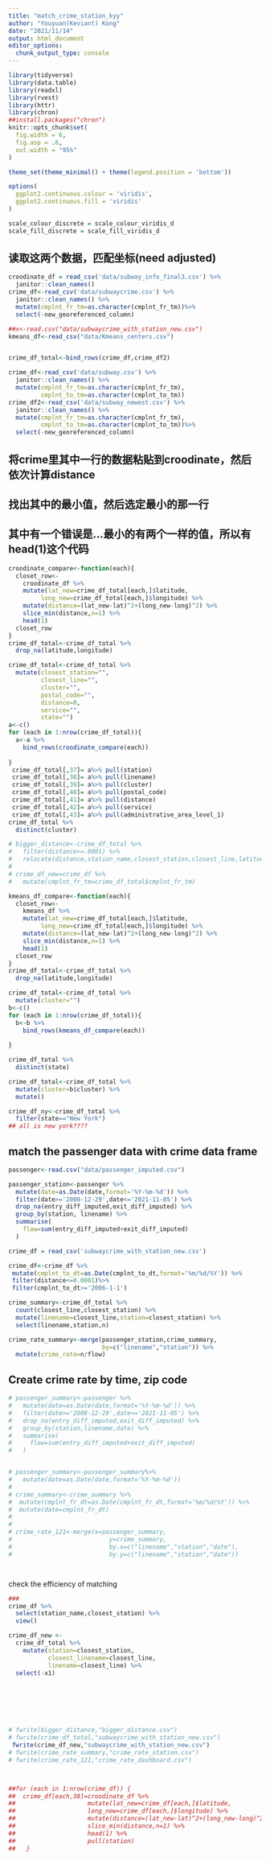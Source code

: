 ```yaml
---
title: "match_crime_station_kyy"
author: "Youyuan(Keviant) Kong"
date: "2021/11/14"
output: html_document
editor_options: 
  chunk_output_type: console
---
```


```r
library(tidyverse)
library(data.table)
library(readxl)
library(rvest)
library(httr)
library(chron)
##install.packages("chron")
knitr::opts_chunk$set(
  fig.width = 6,
  fig.asp = .6,
  out.width = "95%"
)

theme_set(theme_minimal() + theme(legend.position = 'bottom'))

options(
  ggplot2.continuous.colour = 'viridis',
  ggplot2.continuous.fill = 'viridis'
)

scale_colour_discrete = scale_colour_viridis_d
scale_fill_discrete = scale_fill_viridis_d
```


## 读取这两个数据，匹配坐标(need adjusted)
```r
croodinate_df = read_csv('data/subway_info_final3.csv') %>% 
  janitor::clean_names()
crime_df<-read_csv('data/subwaycrime.csv') %>% 
  janitor::clean_names() %>% 
  mutate(cmplnt_fr_tm=as.character(cmplnt_fr_tm))%>% 
  select(-new_georeferenced_column) 

##x<-read.csv("data/subwaycrime_with_station_new.csv")
kmeans_df<-read_csv("data/Kmeans_centers.csv")


crime_df_total<-bind_rows(crime_df,crime_df2)
```

```r
crime_df<-read_csv('data/subway.csv') %>% 
  janitor::clean_names() %>% 
  mutate(cmplnt_fr_tm=as.character(cmplnt_fr_tm),
         cmplnt_to_tm=as.character(cmplnt_to_tm))
crime_df2<-read_csv('data/subway_newest.csv') %>% 
  janitor::clean_names() %>% 
  mutate(cmplnt_fr_tm=as.character(cmplnt_fr_tm),
         cmplnt_to_tm=as.character(cmplnt_to_tm))%>% 
  select(-new_georeferenced_column) 


```

## 将crime里其中一行的数据粘贴到croodinate，然后依次计算distance
## 找出其中的最小值，然后选定最小的那一行
## 其中有一个错误是...最小的有两个一样的值，所以有head(1)这个代码
```r
croodinate_compare<-function(each){
  closet_row<-
    croodinate_df %>% 
    mutate(lat_new=crime_df_total[each,]$latitude,
         long_new=crime_df_total[each,]$longitude) %>% 
    mutate(distance=(lat_new-lat)^2+(long_new-long)^2) %>% 
    slice_min(distance,n=1) %>% 
    head(1)
  closet_row
}
crime_df_total<-crime_df_total %>% 
  drop_na(latitude,longitude)

crime_df_total<-crime_df_total %>% 
  mutate(closest_station="",
         closest_line="",
         cluster="",
         postal_code="",
         distance=0,
         service="",
         state="")
a<-c()
for (each in 1:nrow(crime_df_total)){
  a<-a %>% 
    bind_rows(croodinate_compare(each))
 
}
 crime_df_total[,37]= a%>% pull(station)
 crime_df_total[,38]= a%>% pull(linename)
 crime_df_total[,39]= a%>% pull(cluster)
 crime_df_total[,40]= a%>% pull(postal_code)
 crime_df_total[,41]= a%>% pull(distance)
 crime_df_total[,42]= a%>% pull(service)
 crime_df_total[,43]= a%>% pull(administrative_area_level_1)
crime_df_total %>% 
  distinct(cluster)

# bigger_distance<-crime_df_total %>% 
#   filter(distance>=.0001) %>% 
#   relocate(distance,station_name,closest_station,closest_line,latitude,longitude)
# 
# crime_df_new=crime_df %>% 
#   mutate(cmplnt_fr_tm=crime_df_total$cmplnt_fr_tm)
```

```r
kmeans_df_compare<-function(each){
  closet_row<-
    kmeans_df %>% 
    mutate(lat_new=crime_df_total[each,]$latitude,
         long_new=crime_df_total[each,]$longitude) %>% 
    mutate(distance=(lat_new-lat)^2+(long_new-long)^2) %>% 
    slice_min(distance,n=1) %>% 
    head(1)
  closet_row
}
crime_df_total<-crime_df_total %>% 
  drop_na(latitude,longitude)

crime_df_total<-crime_df_total %>% 
  mutate(cluster="")
b<-c()
for (each in 1:nrow(crime_df_total)){
  b<-b %>% 
    bind_rows(kmeans_df_compare(each))
 
}

crime_df_total %>% 
  distinct(state)

crime_df_total<-crime_df_total %>% 
  mutate(cluster=b$cluster) %>% 
  mutate()

crime_df_ny<-crime_df_total %>% 
  filter(state=="New York")
## all is new york????

```
## match the passenger data with crime data frame

```r
passenger<-read.csv("data/passenger_imputed.csv") 

passenger_station<-passenger %>% 
  mutate(date=as.Date(date,format='%Y-%m-%d')) %>% 
  filter(date>='2008-12-29',date<='2021-11-05') %>% 
  drop_na(entry_diff_imputed,exit_diff_imputed) %>% 
  group_by(station, linename) %>% 
  summarise(
    flow=sum(entry_diff_imputed+exit_diff_imputed)
  )

crime_df = read_csv('subwaycrime_with_station_new.csv')

crime_df<-crime_df %>% 
 mutate(cmplnt_to_dt=as.Date(cmplnt_to_dt,format='%m/%d/%Y')) %>% 
 filter(distance<=0.0001)%>% 
 filter(cmplnt_to_dt>='2006-1-1')

crime_summary<-crime_df_total %>% 
  count(closest_line,closest_station) %>% 
  mutate(linename=closest_line,station=closest_station) %>% 
  select(linename,station,n)

crime_rate_summary<-merge(passenger_station,crime_summary,
                          by=c("linename","station")) %>% 
  mutate(crime_rate=n/flow)
```


## Create crime rate by time, zip code

```r
# passenger_summary<-passenger %>% 
#   mutate(date=as.Date(date,format='%Y-%m-%d')) %>% 
#   filter(date>='2008-12-29',date<='2021-11-05') %>% 
#   drop_na(entry_diff_imputed,exit_diff_imputed) %>% 
#   group_by(station,linename,date) %>% 
#   summarise(
#     flow=sum(entry_diff_imputed+exit_diff_imputed)
#   )


# passenger_summary<-passenger_summary%>% 
#   mutate(date=as.Date(date,format='%Y-%m-%d'))
# 
# crime_summary<-crime_summary %>% 
#  mutate(cmplnt_fr_dt=as.Date(cmplnt_fr_dt,format='%m/%d/%Y')) %>% 
#  mutate(date=cmplnt_fr_dt)
# 
# 
# crime_rate_121<-merge(x=passenger_summary,
#                           y=crime_summary,
#                           by.x=c("linename","station","date"),
#                           by.y=c("linename","station","date")) 




```


check the efficiency of matching 

```r
###
crime_df %>% 
  select(station_name,closest_station) %>% 
  view()

crime_df_new <-
  crime_df_total %>% 
    mutate(station=closest_station,
           closest_linename=closest_line,
           linename=closest_line) %>% 
  select(-x1) 
  






# fwrite(bigger_distance,"bigger_distance.csv")
# fwrite(crime_df_total,"subwaycrime_with_station_new.csv")
 fwrite(crime_df_new,"subwaycrime_with_station_new.csv")
# fwrite(crime_rate_summary,"crime_rate_station.csv")
# fwrite(crime_rate_121,"crime_rate_dashboard.csv")



##for (each in 1:nrow(crime_df)) {
##  crime_df[each,38]=croodinate_df %>% 
##                    mutate(lat_new=crime_df[each,]$latitude,
##                    long_new=crime_df[each,]$longitude) %>% 
##                    mutate(distance=(lat_new-lat)^2+(long_new-long)^2) ##%>%
##                    slice_min(distance,n=1) %>% 
##                    head(1) %>% 
##                    pull(station)
##   }

```
